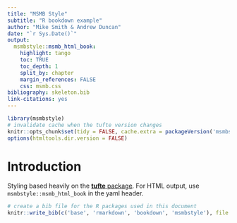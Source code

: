 ```yaml
---
title: "MSMB Style"
subtitle: "R bookdown example"
author: "Mike Smith & Andrew Duncan"
date: "`r Sys.Date()`"
output:
  msmbstyle::msmb_html_book:
    highlight: tango
    toc: TRUE
    toc_depth: 1
    split_by: chapter
    margin_references: FALSE
    css: msmb.css
bibliography: skeleton.bib
link-citations: yes
---
```


```r
library(msmbstyle)
# invalidate cache when the tufte version changes
knitr::opts_chunk$set(tidy = FALSE, cache.extra = packageVersion('msmbstyle'))
options(htmltools.dir.version = FALSE)
```

# Introduction

Styling based heavily on the [**tufte** package](https://github.com/rstudio/tufte). For HTML output, use `msmbstyle::msmb_html_book` in the yaml header.


```r
# create a bib file for the R packages used in this document
knitr::write_bib(c('base', 'rmarkdown', 'bookdown', 'msmbstyle'), file = 'skeleton.bib')
```
